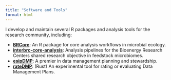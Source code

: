 ```yaml
---
title: "Software and Tools"
format: html
---
```


I develop and maintain several R packages and analysis tools for the research community, including:

- [**BRCore**](https://github.com/germs-lab/BRCore): An R package for core analysis workflows in microbial ecology.
- [**interbrc-core-analysis**](https://github.com/germs-lab/interbrc-core-analysis): Analysis pipelines for the Bioenergy Research Centers shared research objective in feedstock microbiomes.
- [**esipDMP**](https://github.com/ESIPFed/esipDMP): A premier in data management planning and stewardship.
- [**rateDMP**](https://github.com/jibarozzo/rateDMP): (Rust) An experimental tool for rating or evaluating Data Management Plans.